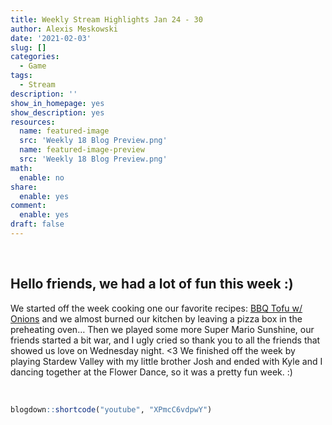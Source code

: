 ```yaml
---
title: Weekly Stream Highlights Jan 24 - 30
author: Alexis Meskowski
date: '2021-02-03'
slug: []
categories:
  - Game
tags:
  - Stream
description: ''
show_in_homepage: yes
show_description: yes
resources:
  name: featured-image
  src: 'Weekly 18 Blog Preview.png'
  name: featured-image-preview
  src: 'Weekly 18 Blog Preview.png'
math:
  enable: no
share:
  enable: yes
comment:
  enable: yes
draft: false
---
```


<!-- draft: true -->
<!-- Featured Image: 780x234 -->
<!-- Links: [](){target="_blank"} -->

<br>

## Hello friends, we had a lot of fun this week :)

We started off the week cooking one our favorite recipes: [BBQ Tofu w/ Onions](https://www.eatgamelove.com/2020-12-15-bbq-baked-tofu/){target="_blank"} and we almost burned our kitchen by leaving a pizza box in the preheating oven... Then we played some more Super Mario Sunshine, our friends started a bit war, and I ugly cried so thank you to all the friends that showed us love on Wednesday night. <3 We finished off the week by playing Stardew Valley with my little brother Josh and ended with Kyle and I dancing together at the Flower Dance, so it was a pretty fun week. :)

<br>

```r
blogdown::shortcode("youtube", "XPmcC6vdpwY")
```

<br>
